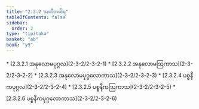 ```yaml
---
title: "2.3.2 အတီတဝါရ"
tableOfContents: false
sidebar:
  order: 2
type: "tipitaka"
basket: "ab"
book: "y9"
---
```



<DynamicBreadcrumb />



<TableOfContents book="y9" section="2.3.2">
* [2.3.2.1 အနုလောမပုဂ္ဂလ](2-3-2/2-3-2-1)
* [2.3.2.2 အနုလောမဩကာသ](2-3-2/2-3-2-2)
* [2.3.2.3 အနုလောမပုဂ္ဂလောကာသ](2-3-2/2-3-2-3)
* [2.3.2.4 ပစ္စနီကပုဂ္ဂလ](2-3-2/2-3-2-4)
* [2.3.2.5 ပစ္စနီကဩကာသ](2-3-2/2-3-2-5)
* [2.3.2.6 ပစ္စနီကပုဂ္ဂလောကာသ](2-3-2/2-3-2-6)
</TableOfContents>